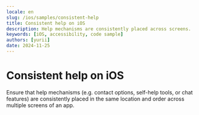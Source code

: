 ```yaml
---
locale: en
slug: /ios/samples/consistent-help
title: Consistent help on iOS
description: Help mechanisms are consistently placed across screens.
keywords: [iOS, accessibility, code sample]
authors: [yurii]
date: 2024-11-25
---
```


# Consistent help on iOS

Ensure that help mechanisms (e.g. contact options, self-help tools, or chat features) are consistently placed in the same location and order across multiple screens of an app.

<CodeSample id="consistent-help" platform="ios" locale="en"/>
